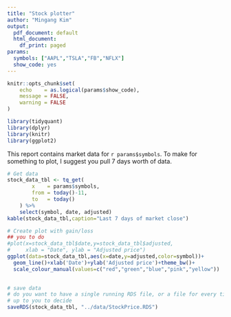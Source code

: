 ```yaml
---
title: "Stock plotter"
author: "Mingang Kim"
output:
  pdf_document: default
  html_document:
    df_print: paged
params:
  symbols: ["AAPL","TSLA","FB","NFLX"]
  show_code: yes
---
```


```r
knitr::opts_chunk$set(
    echo    = as.logical(params$show_code),
    message = FALSE, 
    warning = FALSE
)
```

```r
library(tidyquant)
library(dplyr)
library(knitr)
library(ggplot2)
```

This report contains market data for `r params$symbols`.  To make for something to plot, I suggest you pull 7 days worth of data.

```r
# Get data
stock_data_tbl <- tq_get(
        x    = params$symbols,
        from = today()-11, 
        to   = today()
    ) %>%
    select(symbol, date, adjusted)
kable(stock_data_tbl,caption="Last 7 days of market close")
```

```r
# Create plot with gain/loss
## you to do
#plot(x=stock_data_tbl$date,y=stock_data_tbl$adjusted,
#     xlab = "Date", ylab = "Adjusted price")
ggplot(data=stock_data_tbl,aes(x=date,y=adjusted,color=symbol))+
  geom_line()+xlab('Date')+ylab('Adjusted price')+theme_bw()+
  scale_colour_manual(values=c("red","green","blue","pink","yellow"))
  
```

```r
# save data 
# do you want to have a single running RDS file, or a file for every time this runs
# up to you to decide
saveRDS(stock_data_tbl, "../data/StockPrice.RDS")
```
